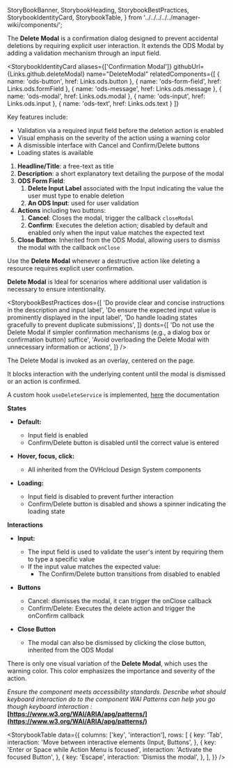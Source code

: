   StoryBookBanner,
  StorybookHeading,
  StorybookBestPractices,
  StorybookIdentityCard,
  StorybookTable,
} from '../../../../../manager-wiki/components/';

<Meta title="Core/manager-react-components/Templates/Delete Modal/Documentation" />

<StoryBookBanner of={meta} />

The **Delete Modal** is a confirmation dialog designed to prevent accidental deletions by requiring explicit user interaction. It extends the ODS Modal by adding a validation mechanism through an input field.

<StorybookHeading label="Overview" level={2} />

<StorybookIdentityCard
  aliases={['Confirmation Modal']}
  githubUrl={Links.github.deleteModal}
  name="DeleteModal"
  relatedComponents={[
    { name: 'ods-button', href: Links.ods.button },
    { name: 'ods-form-field', href: Links.ods.formField },
    { name: 'ods-message', href: Links.ods.message },
    { name: 'ods-modal', href: Links.ods.modal },
    { name: 'ods-input', href: Links.ods.input },
    { name: 'ods-text', href: Links.ods.text }
  ]}
>

Key features include:

- Validation via a required input field before the deletion action is enabled
- Visual emphasis on the severity of the action using a warning color
- A dismissible interface with Cancel and Confirm/Delete buttons
- Loading states is available

</StorybookIdentityCard>

<StorybookHeading label="Anatomy" level={2} />

1. **Headline/Title**: a free-text as title
2. **Description**: a short explanatory text detailing the purpose of the modal
3. **ODS Form Field**:
   1. **Delete Input Label** associated with the Input indicating the value the user must type to enable deletion
   2. **An ODS Input**: used for user validation
4. **Actions** including two buttons:
   1. **Cancel**: Closes the modal, trigger the callback `closeModal`
   2. **Confirm**: Executes the deletion action; disabled by default and enabled only when the input value matches the expected text
5. **Close Button**: Inherited from the ODS Modal, allowing users to dismiss the modal with the callback `onClose`

<StorybookHeading label="Usage" level={2} />

Use the **Delete Modal** whenever a destructive action like deleting a resource requires explicit user confirmation.

**Delete Modal** is Ideal for scenarios where additional user validation is necessary to ensure intentionality.

<StorybookHeading label="Dos & Don'ts" level={2} />

<StorybookBestPractices
  dos={[
    'Do provide clear and concise instructions in the description and input label',
    'Do ensure the expected input value is prominently displayed in the input label',
    'Do handle loading states gracefully to prevent duplicate submissions',
  ]}
  donts={[
    'Do not use the Delete Modal if simpler confirmation mechanisms (e.g., a dialog box or confirmation button) suffice',
    'Avoid overloading the Delete Modal with unnecessary information or actions',
  ]}
/>

<StorybookHeading label="Placement" level={2} />

The Delete Modal is invoked as an overlay, centered on the page.

It blocks interaction with the underlying content until the modal is dismissed or an action is confirmed.

<StorybookHeading label="Api Service" level={2} />

A custom hook `useDeleteService` is implemented, [here](/docs/hooks-usedeleteservice--technical-information) the documentation

<StorybookHeading label="Behaviour" level={2} />

**States**

- **Default:**

  - Input field is enabled
  - Confirm/Delete button is disabled until the correct value is entered

- **Hover, focus, click:**

  - All inherited from the OVHcloud Design System components

- **Loading:**
  - Input field is disabled to prevent further interaction
  - Confirm/Delete button is disabled and shows a spinner indicating the loading state

**Interactions**

- **Input:**

  - The input field is used to validate the user's intent by requiring them to type a specific value
  - If the input value matches the expected value:
    - The Confirm/Delete button transitions from disabled to enabled

- **Buttons**

  - Cancel: dismisses the modal, it can trigger the onClose callback
  - Confirm/Delete: Executes the delete action and trigger the onConfirm callback

- **Close Button**
  - The modal can also be dismissed by clicking the close button, inherited from the ODS Modal

<StorybookHeading label="Variations" level={2} />

There is only one visual variation of the **Delete Modal**, which uses the warning color. This color emphasizes the importance and severity of the action.

<StorybookHeading label="Accessibility" level={2} />

_Ensure the component meets accessibility standards.
Describe what should keyboard interaction do to the component
WAI Patterns can help you go though keyboard interaction :_ **[https://www.w3.org/WAI/ARIA/apg/patterns/](https://www.w3.org/WAI/ARIA/apg/patterns/)**

<StorybookTable
  data={{
    columns: ['key', 'interaction'],
    rows: [
      {
        key: 'Tab',
        interaction: 'Move between interactive elements (Input, Buttons',
      },
      {
        key: 'Enter or Space while Action Menu is focused',
        interaction: 'Activate the focused Button',
      },
      {
        key: 'Escape',
        interaction: 'Dismiss the modal',
      },
    ],
  }}
/>
